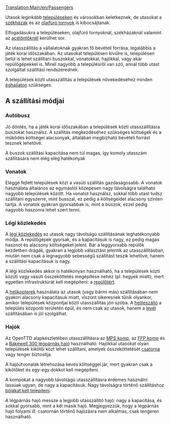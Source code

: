 [[Translation:Main/en/Passengers]]{{en/-}}
{{hu/Rakomány|név=Utasok
|kép=Town.png
|termeli=[[Main/hu/Települések|település]], [[Main/hu/Olajfúró torony|olajfúró torony]], [[Main/hu/Székház|székház]]
|fogadja=[[Main/hu/Települések|település]], [[Main/hu/Olajfúró torony|olajfúró torony]], [[Main/hu/Acélöntő|acélöntő]], [[Main/hu/Székház|székház]]
}}

Utasok leginkább [[Main/hu/Települések|településeken]] és városokban keletkeznek, de utasokat a [[Main/hu/Székház|székházak]] és az [[Main/hu/Olajfúró torony|olajfúró tornyok]] is kibocsájtanak.

Elfogadásukra a településeken, olajfúró tornyoknál, székházaknál valamint az [[Main/hu/Acélöntő|acélöntőknél]] kerülhet sor.

Az utasszállítás a vállalatoknak gyakran fő bevételi forrása, legalábbis a játék korai időszakában. Az utasokat településen kívülre is, településen belül is lehet szállítani buszokkal, vonatokkal, hajókkal, vagy akár repülőgépekkel is. Minél nagyobb a településről van szó, annál több utast szolgáltat szállítási rendszerednek.

A települések közti utasszállítás a települések növekedéséhez minden [[Main/hu/Éghajlatok|éghajlaton]] szükséges.

==A szállítási módjai==

===Autóbusz===
Jó döntés, ha a játék korai időszakában a települések közti utasszállításra buszokat használsz. A szállítás megkezdéséhez szükséges költségek és a működés költségei alacsonyak, általában megbízható bevételi forrást tesznek lehetővé.

A buszok szállítási kapacitása nem túl magas, így komoly utasszám szállítására nem elég elég hatékonyak

===Vonatok===
Eléggé fejlett települések közt a vasúti szállítás gazdaságosabb. A vonatok használata általános az egymástól közepesen nagy távolságra található nagyobb települések között. Ha vonatot használsz, sokkal több utast tudsz szállítani egyszerre, mint busszal, ez pedig a költségeidet alacsony szinten tartja. A vonatok gyakran gyorsabbak is, mint a buszok, ezzel pedig nagyobb haszonra lehet szert tenni. 

===Légi közlekedés===
A [[Main/hu/Légi járművek|légi közlekedés]] az utasok nagy távolságú szállításának leghatékonyabb módja. A repülőgépek gyorsak, és a kapacitásuk is nagy, ez pedig magas hasznot és alacsony költségeket jelent. Bár a leggyorsabb repülők kezdetben drágák, gyakran a legjobb választást jelentik az utasszállításban, miután nem csak a legnagyobb sebességű szállítást teszik lehetővé, hanem a szállítási kapacitásuk is nagy.

A légi közlekedés akkor is hatékonyan használható, ha a települések közti közúti vagy vasúti összeköttetés megépítése nehéz (pl. hegyek miatt), mert egyetlen infrastruktúrát kell megépíteni: a [[Main/hu/Repülőterek|repülőtért]].

A [[Main/hu/Légi járművek|helikopterek]] használata az utasok (vagy bármi más) szállításában nem gyakori alacsony kapacitásuk miatt, viszont sikeresnek tűnik olyankor, amikor települések központjai közti utasszállítás jön szóba. A [[Main/en/Repülőterek/Hu#Helileszálló|helileszálló]] a település központi területén épül, és nem csak az utasok, hanem a [[Main/hu/Levél|levél]] szállításában is jól szolgálhat.

===Hajók===
Az OpenTTD alapkészletében utasszállításra az [[Main/hu/MPS komp|MPS komp]], az [[Main/hu/FFP komp|FFP komp]] és a [[Main/hu/Bakewell 300 légpárnás hajó|Bakewell 300 légpárnás hajó]] használható. Hajókkal utasokat olyan települések kikötői közt lehet szállítani, amelyek összeköttetését [[Main/hu/Víziutak létesítése|csatorna]] vagy tenger biztosítja.

A hajóútvonalak létrehozása kevés költséggel jár, mert gyakran csak a kikötőket és egy-egy dokkot kell megépíteni.

A kompokat a nagyobb távolságú utasszállításra érdemes használni: lassúak ugyan, de nagy a kapacitásuk. Nagy távolságra történő szállításhoz [[Main/hu/Bója telepítése|bójákat kell telepíteni]].

A légpárnás hajó messze a legjobb utasszállító hajó: nagy a kapacitása, és sokkal gyorsabb, mint a két másik hajó. Megjegyezzük, hogy a légpárnás hajó folyami ill. csatornán történő hajózásra nem alkalmas, csak tengeren használható.

{{hu/Navbox Rakomány}}
